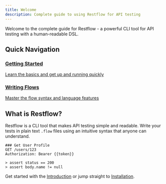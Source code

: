 ```yaml
---
title: Welcome
description: Complete guide to using Restflow for API testing
---
```


Welcome to the complete guide for Restflow - a powerful CLI tool for API testing with a human-readable DSL.

## Quick Navigation

<div className="grid grid-cols-1 md:grid-cols-2 gap-4 mt-6">
  <a href="/docs/getting-started/introduction" className="block p-4 border rounded-lg hover:bg-gray-50 dark:hover:bg-gray-800">
    <h3 className="font-semibold">Getting Started</h3>
    <p className="text-sm text-gray-600 dark:text-gray-400">Learn the basics and get up and running quickly</p>
  </a>

  <a href="/docs/core-concepts/flows-and-steps" className="block p-4 border rounded-lg hover:bg-gray-50 dark:hover:bg-gray-800">
    <h3 className="font-semibold">Writing Flows</h3>
    <p className="text-sm text-gray-600 dark:text-gray-400">Master the flow syntax and language features</p>
  </a>
</div>

## What is Restflow?

Restflow is a CLI tool that makes API testing simple and readable. Write your tests in plain text `.flow` files using an intuitive syntax that anyone can understand.

```flow
### Get User Profile
GET /users/123
Authorization: Bearer {{token}}

> assert status == 200
> assert body.name != null
```

Get started with the [Introduction](/docs/getting-started/introduction) or jump straight to [Installation](/docs/getting-started/installation).
